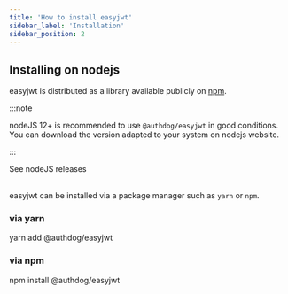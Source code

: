 ```yaml
---
title: 'How to install easyjwt'
sidebar_label: 'Installation'
sidebar_position: 2
---
```




## Installing on nodejs


easyjwt is distributed as a library available publicly on [npm](https://www.npmjs.com).


:::note

nodeJS 12+ is recommended to use `@authdog/easyjwt` in good conditions.
You can download the version adapted to your system on nodejs website.

:::

<Link to='https://nodejs.org/en/download/'>
    See nodeJS releases
</Link>

<br />
<br />

easyjwt can be installed via a package manager such as `yarn` or `npm`.

### via yarn

<CodeBlock className="language-shell">
    yarn add @authdog/easyjwt
</CodeBlock>


### via npm

<CodeBlock className="language-shell">
    npm install @authdog/easyjwt
</CodeBlock>